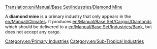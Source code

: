 [[Translation:en/Manual/Base Set/Industries/Diamond Mine]]

{{en/Industries|image=en/Diamondmine.png.png|name=Diamond Mine
|climates=[[en/Manual/Climates]]
|accepts=Nothing
|produces=[[en/Manual/Base Set/Cargos/Diamonds]]
}}
A '''diamond mine''' is a primary industry that only appears in the [[en/Manual/Climates]]. It produces [[en/Manual/Base Set/Cargos/Diamonds]] which should be delivered to a [[en/Manual/Base Set/Industries/Bank]], but does not accept any cargo. 

{{en/Navbox Industries}}

[[Category:en/Primary Industries]]
[[Category:en/Sub-Tropical Industries]]